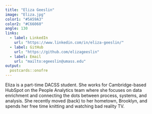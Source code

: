 ```yaml
---
title: "Eliza Geeslin"
image: "Eliza.jpg"
color1: "#5A59A3"
color2: "#C66060"
angle: 130
links:
  - label: LinkedIn
    url: "https://www.linkedin.com/in/eliza-geeslin/"
  - label: GitHub
    url: "https://github.com/elizageeslin"
  - label: Email
    url: "mailto:egeeslin@umass.edu"
output:
  postcards::onofre
---
```


Eliza is a part-time DACSS student. She works for Cambridge-based HubSpot on the People Analytics team where she focuses on data enrichment and connecting the dots between process, systems, and analysis. She recently moved (back) to her hometown, Brooklyn, and spends her free time knitting and watching bad reality TV.
